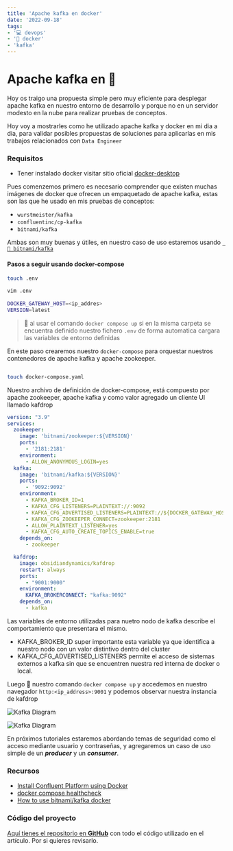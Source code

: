 ```yaml
---
title: 'Apache kafka en docker'
date: '2022-09-18'
tags:
- '💻 devops'
- '🐳 docker'
- 'kafka'
---
```




# Apache kafka en 🐳

Hoy os traigo una propuesta simple pero muy eficiente para desplegar apache kafka en nuestro entorno de desarrollo y porque no
en un servidor modesto en la nube para realizar pruebas de conceptos.

Hoy voy a mostrarles como he utilizado apache kafka y docker en mi dia a dia, para validar posibles propuestas de soluciones para aplicarlas en mis trabajos relacionados con `Data Engineer`

### Requisitos

- Tener instalado docker visitar sitio oficial [docker-desktop](https://docs.docker.com/desktop/)


Pues comenzemos primero es necesario comprender que existen muchas imágenes de docker que ofrecen un empaquetado de apache kafka, estas son las que he usado en mis pruebas de conceptos:

- `wurstmeister/kafka`
- `confluentinc/cp-kafka`
- `bitnami/kafka`

Ambas son muy buenas y útiles, en nuestro caso de uso estaremos usando [` 🐳 bitnami/kafka`](https://github.com/bitnami/containers/tree/main/bitnami/kafka)

#### Pasos a seguir usando docker-compose

```bash
touch .env
```

```bash
vim .env
 
DOCKER_GATEWAY_HOST=<ip_addres>
VERSION=latest
```
> 📌 al usar el comando `docker compose up` si en la misma carpeta se encuentra definido nuestro fichero `.env` de forma automatica cargara las variables de entorno definidas

En este paso crearemos nuestro `docker-compose` para orquestar nuestros contenedores de apache kafka y apache zookeeper.

```bash

touch docker-compose.yaml
```
Nuestro archivo de definición de docker-compose, está compuesto por apache zookeeper, apache kafka y como valor agregado un cliente UI llamado kafdrop


```yaml
version: "3.9"
services:
  zookeeper:
    image: 'bitnami/zookeeper:${VERSION}'
    ports:
      - '2181:2181'
    environment:
      - ALLOW_ANONYMOUS_LOGIN=yes
  kafka:
    image: 'bitnami/kafka:${VERSION}'
    ports:
      - '9092:9092'
    environment:
      - KAFKA_BROKER_ID=1
      - KAFKA_CFG_LISTENERS=PLAINTEXT://:9092
      - KAFKA_CFG_ADVERTISED_LISTENERS=PLAINTEXT://${DOCKER_GATEWAY_HOST}:9092
      - KAFKA_CFG_ZOOKEEPER_CONNECT=zookeeper:2181
      - ALLOW_PLAINTEXT_LISTENER=yes
      - KAFKA_CFG_AUTO_CREATE_TOPICS_ENABLE=true
    depends_on:
      - zookeeper

  kafdrop:
    image: obsidiandynamics/kafdrop
    restart: always
    ports:
      - "9001:9000"
    environment:
      KAFKA_BROKERCONNECT: "kafka:9092"
    depends_on:
      - kafka


```

Las variables de entorno utilizadas para nuetro nodo de kafka describe el comportamiento que presentara el mismo.

- KAFKA_BROKER_ID super importante esta variable ya que identifica a nuestro nodo con un valor distintivo dentro del cluster
- KAFKA_CFG_ADVERTISED_LISTENERS permite el acceso de sistemas externos a kafka sin que se encuentren nuestra red interna de docker o local.

Luego 🛵 nuestro comando `docker compose up` y accedemos en nuestro navegador `http:<ip_address>:9001` y podemos observar nuestra instancia de kafdrop


![Kafka Diagram](/kafka/docker-compose-kafka.jpg)


![Kafka Diagram](/kafka/kafdrop.jpeg)

En próximos tutoriales estaremos abordando temas de seguridad como el acceso mediante usuario y contraseñas, y agregaremos un caso de uso simple de un ***producer*** y un ***consumer***.
### Recursos

- [Install Confluent Platform using Docker](https://docs.confluent.io/platform/current/installation/docker/installation.html)
- [docker compose healthcheck](https://docs.docker.com/compose/compose-file/compose-file-v3/#healthcheck)
- [How to use bitnami/kafka docker](https://github.com/bitnami/containers/tree/main/bitnami/kafka)


### Código del proyecto

[Aquí tienes el repositorio en **GitHub**](https://github.com/kenriortega/carpark_availability_sg) con todo el código utilizado en el artículo. Por si quieres revisarlo.
